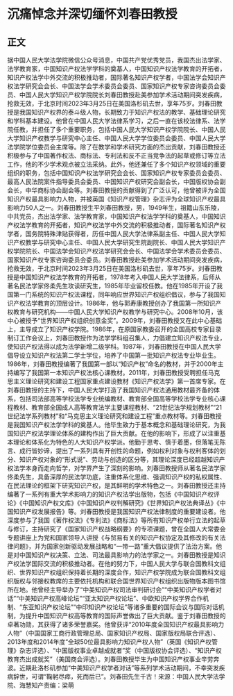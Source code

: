 # 沉痛悼念并深切缅怀刘春田教授
## 正文
据中国人民大学法学院微信公众号消息，中国共产党优秀党员，我国杰出法学家、法学教育家，中国知识产权法学学科的奠基人，中国知识产权法学教育的开拓者，知识产权法学中外交流的积极推动者，国际著名知识产权学者，中国法学会知识产权法学研究会会长、中国法学会学术委员会委员、国家知识产权专家咨询委员会委员、中国人民大学知识产权学院院长刘春田教授赴美参加学术活动期间突发疾病，抢救无效，于北京时间2023年3月25日在美国洛杉矶去世，享年75岁。刘春田教授是我国知识产权界的泰斗级人物，长期致力于知识产权法的教学、基础理论研究和学科基本建设。他曾在中国人民大学法律系学习，之后一直在该校法律系、法学院任教，并担任了多个重要职务，包括中国人民大学知识产权学院院长、中国人民大学知识产权教学与研究中心主任、中国人民大学学位委员会委员、中国人民大学法学院学位委员会主席等。除了在教学和学术研究方面的杰出贡献，刘春田教授还积极参与了中国著作权法、商标法、专利法和反不正当竞争法的起草或修订等立法工作，他的不少学术观点被立法采纳。此外，他还兼任了多个知识产权领域的重要组织的职务，包括中国知识产权法学研究会会长、国家知识产权专家委员会委员、最高人民法院案件指导委员会委员、中国知识产权研究会副会长，中国版权协会副会长，中华商标协会副会等。刘春田教授的贡献得到了广泛认可，他曾被评为全国知识产权最具影响力人物，并被英国《知识产权管理》杂志评为全球知识产权最具影响力50人之一。刘春田教授生平刘春田教授，男，1949年生，祖籍山东乐陵，中共党员，杰出法学家、法学教育家，中国知识产权法学学科的奠基人，中国知识产权法学教育的开拓者，知识产权法学中外交流的积极推动者，国际著名知识产权学者，国务院特殊津贴获得者，历任中国人民大学法律系副主任、中国人民大学知识产权教学与研究中心主任、中国人民大学研究生院副院长、中国人民大学知识产权学院院长、中国法学会知识产权法学研究会会长、中国法学会学术委员会委员、国家知识产权专家咨询委员会委员。刘春田教授赴美参加学术活动期间突发疾病，抢救无效，于北京时间2023年3月25日在美国洛杉矶去世，享年75岁。刘春田教授是中国知识产权法学教育的开拓者，1978年考入中国人民大学法律系，后师从著名民法学家佟柔先生攻读研究生，1985年毕业留校任教。他在1985年开设了我国第一门系统的知识产权法课程，同年响应世界知识产权组织倡议，参与了我国知识产权法学教育的顶层设计。1986年，他与郭寿康教授创办了我国第一所知识产权教育与研究机构——中国人民大学知识产权教学与研究中心。2008年10月，该中心被授予“世界知识产权组织创意金奖”。2009年，刘春田教授又在此中心基础上，主导成立了知识产权学院。1986年，在原国家教委召开的全国高校专家目录制订工作会议上，刘春田教授作为法学学科组召集人，力倡建立知识产权法专业，使知识产权法得以成为法学新增二级学科。1987年，刘春田教授在中国人民大学倡导设立知识产权法第二学士学位，培养了中国第一批知识产权法专业毕业生。1986年，刘春田教授编著了我国第一部以“知识产权”命名的教材，并于2000年主持编写了我国第一本知识产权法核心课教材。2011年，刘春田教授受聘担任马克思主义理论研究和建设工程国家重点建设教材《知识产权法学》第一首席专家。在刘春田教授的主持下，中国人民大学打造了我国知识产权法通用教材最齐备的体系，包括司法部高等学校法学专业统编教材、教育部全国高等学校法学专业核心课程教材、教育部全国成人高等教育法学主要课程教材、“21世纪法学规划教材”“21世纪法学系列教材”和“马克思主义理论研究和建设工程”重点教材等。刘春田教授是我国知识产权法学学科的奠基人。他毕生致力于基本概念和基础理论研究，为我国知识产权法学理论体系的建构作出了巨大贡献。在他的影响下，形成了以注重基本理论和体系化为特色的人大知识产权学派。他勤于思考、慎于着墨，但落笔无陈言、成行皆妙谛，提出了一系列具有开创性的命题，例如权利对象与权利客体的划分、知识产权对象的“形式说”、劳动与创造的区分等，其理论深度已经超越知识产权法学本身而走向哲学，对学界产生了深刻的影响。刘春田教授师从著名民法学家佟柔先生，具备深厚的民法学功底，注重体系化思维、强调知识产权的私权属性、在民法理论的框架下研究知识产权，是其鲜明的学术特色之一。刘春田教授还主持编著了一系列有重大学术影响力的知识产权法学出版物，包括《中国知识产权评论》《中国知识产权文库》《中国知识产权判解研究》《世界知识产权法典译丛》《中国知识产权发展报告》等。刘春田教授是我国知识产权法律制度的重要建设者。他深度参与了我国《著作权法》《专利法》《商标法》等所有知识产权单行立法的起草与修订，主持研究了《国家知识产权战略纲要》的专项课题，曾在全国人大常委会专题讲座上为党和国家领导人讲授《与贸易有关的知识产权协定及其修改的有关法律问题》，并为国家创新驱动发展战略和“一带一路”重大倡议提供了法治方案。他是对中国知识产权决策、立法、司法最具影响力的法学家之一。刘春田教授是知识产权法学国际交流的积极推动者。在他的努力下，中国人民大学与联合国教科文组织、世界知识产权组织保持着长期的深度合作，知识产权学院成为联合国教科文组织版权与邻接权教席的主要依托机构和联合国世界知识产权组织出版物版本图书馆所在地。他曾经主导举办了“中美知识产权司法审判研讨会”“中美知识产权学者对话”“中美知识产权高峰论坛”“亚太知识产权论坛”、中欧知识产权学界合作机制、“东亚知识产权论坛”“中印知识产权论坛”等诸多重要的国际会议与国际对话机制，为提升中国知识产权高等教育的国际声誉做出了巨大贡献。鉴于刘春田教授的卓著功勋，其获得了诸多荣誉嘉奖。他曾获评“2010年度全国知识产权最具影响力人物”（中国国家工商行政管理总局、国家知识产权局、国家版权局联合评选）、2013年度和2014年度“全球50位最具影响力知识产权人物”（英国《知识产权管理》杂志评选）、“中国版权事业卓越成就者”奖（中国版权协会评选）、“知识产权教育杰出成就奖”（美国商会评选）。刘春田教授毕生为中国知识产权事业辛劳奔波。近期赴洛杉矶参加“中美知识产权学者对话”等系列学术活动期间，不幸突发疾病辞世，可谓“鞠躬尽瘁，死而后已”。刘春田先生千古！来源：中国人民大学法学院、海慧知产责编：梁萌